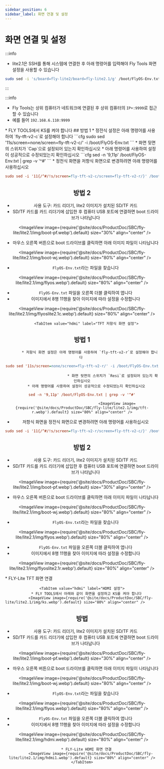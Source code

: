 ```yaml
---
sidebar_position: 6
sidebar_label: 화면 연결 및 설정
---
```







# 화면 연결 및 설정

:::info

* lite2.1은 SSH를 통해 시스템에 연결한 후 아래 명령어를 입력해야 Fly Tools 화면 설정을 사용할 수 있습니다
```bash
sudo sed -i 's/board=fly-lite2/board=fly-lite2.1/g' /boot/FlyOS-Env.txt
```
:::

:::info

* Fly Tools는 상위 컴퓨터가 네트워크에 연결된 후 상위 컴퓨터의 `IP+:9999`로 접근할 수 있습니다
* 예를 들어 `192.168.6.110:9999`

<Tabs>
    <TabItem value="tft" label="TFT 화면" default>
        * FLY TOOLS에서 KS를 켜야 합니다
            <ImageView image={require('@site/docs/ProductDoc/SBC/fly-lite/lite2.1/img/ks.webp').default} size="80%" align="center" />
        <Tabs>
    <TabItem value="tft" label="TFT 정전식 화면 설정" default>
## 방법 1    
         * 정전식 설정은 아래 명령어를 사용하여 `fly-tft-v2-c`로 설정해야 합니다
```cfg
sudo sed '11s/screen=none/screen=fly-tft-v2-c/' -i /boot/FlyOS-Env.txt
```
         * 화면 뒷면의 스위치가 `Cap`으로 설정되어 있는지 확인하십시오
    * 아래 명령어를 사용하여 설정이 성공적으로 수정되었는지 확인하십시오
```cfg
sed -n '9,11p' /boot/FlyOS-Env.txt | grep -v '^#'
```
        <ImageView image={require('@site/docs/ProductDoc/SBC/fly-lite/lite2.1/img/tft-c.webp').default} size="80%" align="center" />
 * 정전식 화면을 저항식 화면으로 변경하려면 아래 명령어를 사용하십시오

```cfg
sudo sed -i '11{/^#/!s/screen=fly-tft-v2-c/screen=fly-tft-v2-r/}' /boot/FlyOS-Env.txt
``` 
## 방법 2
* 사용 도구: 카드 리더기, lite2 이미지가 설치된 SD/TF 카드 
* SD/TF 카드를 카드 리더기에 삽입한 후 컴퓨터 USB 포트에 연결하면 boot 드라이브가 나타납니다

<ImageView image={require('@site/docs/ProductDoc/SBC/fly-lite/lite2.1/img/boot-pf.webp').default} size="30%" align="center" />

* 마우스 오른쪽 버튼으로 boot 드라이브를 클릭하면 아래 이미지 파일이 나타납니다

<ImageView image={require('@site/docs/ProductDoc/SBC/fly-lite/lite2.1/img/boot-wj.webp').default} size="80%" align="center" />

* `FlyOS-Env.txt`라는 파일을 찾습니다

<ImageView image={require('@site/docs/ProductDoc/SBC/fly-lite/lite2.1/img/flyos.webp').default} size="80%" align="center" />

* `FlyOS-Env.txt` 파일을 오른쪽 더블 클릭하여 엽니다
* 이미지에서 8행 11행을 찾아 이미지에 따라 설정을 수정합니다

<ImageView image={require('@site/docs/ProductDoc/SBC/fly-lite/lite2.1/img/flyoslite2.1c.webp').default} size="80%" align="center" />

</TabItem>

        <TabItem value="hdmi" label="TFT 저항식 화면 설정">
## 방법 1        
           * 저항식 화면 설정은 아래 명령어를 사용하여 `fly-tft-v2-r`로 설정해야 합니다 
```cfg
sudo sed '11s/screen=none/screen=fly-tft-v2-r/' -i /boot/FlyOS-Env.txt
```
                                * 화면 뒷면의 스위치가 `Resi`로 설정되어 있는지 확인하십시오
        * 아래 명령어를 사용하여 설정이 성공적으로 수정되었는지 확인하십시오
```cfg
sed -n '9,11p' /boot/FlyOS-Env.txt | grep -v '^#'
```
                                    <ImageView image={require('@site/docs/ProductDoc/SBC/fly-lite/lite2.1/img/tft-r.webp').default} size="80%" align="center" />
 * 저항식 화면을 정전식 화면으로 변경하려면 아래 명령어를 사용하십시오

```cfg
sudo sed -i '11{/^#/!s/screen=fly-tft-v2-r/screen=fly-tft-v2-c/}' /boot/FlyOS-Env.txt
```
## 방법 2
* 사용 도구: 카드 리더기, lite2 이미지가 설치된 SD/TF 카드 
* SD/TF 카드를 카드 리더기에 삽입한 후 컴퓨터 USB 포트에 연결하면 boot 드라이브가 나타납니다

<ImageView image={require('@site/docs/ProductDoc/SBC/fly-lite/lite2.1/img/boot-pf.webp').default} size="30%" align="center" />

* 마우스 오른쪽 버튼으로 boot 드라이브를 클릭하면 아래 이미지 파일이 나타납니다

<ImageView image={require('@site/docs/ProductDoc/SBC/fly-lite/lite2.1/img/boot-wj.webp').default} size="80%" align="center" />

* `FlyOS-Env.txt`라는 파일을 찾습니다

<ImageView image={require('@site/docs/ProductDoc/SBC/fly-lite/lite2.1/img/flyos.webp').default} size="80%" align="center" />

* `FlyOS-Env.txt` 파일을 오른쪽 더블 클릭하여 엽니다
* 이미지에서 8행 11행을 찾아 이미지에 따라 설정을 수정합니다

<ImageView image={require('@site/docs/ProductDoc/SBC/fly-lite/lite2.1/img/flyoslite2.1r.webp').default} size="80%" align="center" />


 </TabItem>
                        </Tabs>
        * FLY-Lite TFT 화면 연결
            <ImageView image={require('@site/docs/ProductDoc/SBC/fly-lite/lite2.1/img/tftv2.webp').default} size="80%" align="center" />
    </TabItem>

    <TabItem value="hdmi" label="HDMI 설정">
        * FLY TOOLS에서 아래와 같이 화면을 설정하고 KS를 켜야 합니다
            <ImageView image={require('@site/docs/ProductDoc/SBC/fly-lite/lite2.1/img/ks.webp').default} size="80%" align="center" />               
## 방법
* 사용 도구: 카드 리더기, lite2 이미지가 설치된 SD/TF 카드 
* SD/TF 카드를 카드 리더기에 삽입한 후 컴퓨터 USB 포트에 연결하면 boot 드라이브가 나타납니다

<ImageView image={require('@site/docs/ProductDoc/SBC/fly-lite/lite2.1/img/boot-pf.webp').default} size="30%" align="center" />

* 마우스 오른쪽 버튼으로 boot 드라이브를 클릭하면 아래 이미지 파일이 나타납니다

<ImageView image={require('@site/docs/ProductDoc/SBC/fly-lite/lite2.1/img/boot-wj.webp').default} size="80%" align="center" />

* `FlyOS-Env.txt`라는 파일을 찾습니다

<ImageView image={require('@site/docs/ProductDoc/SBC/fly-lite/lite2.1/img/flyos.webp').default} size="80%" align="center" />

* `FlyOS-Env.txt` 파일을 오른쪽 더블 클릭하여 엽니다
* 이미지에서 8행 11행을 찾아 이미지에 따라 설정을 수정합니다

<ImageView image={require('@site/docs/ProductDoc/SBC/fly-lite/lite2.1/img/hdmi.webp').default} size="80%" align="center" />

        
        * FLY-Lite HDMI 화면 연결
            <ImageView image={require('@site/docs/ProductDoc/SBC/fly-lite/lite2.1/img/hdmi1.webp').default} size="80%" align="center" />
    </TabItem>
</Tabs>